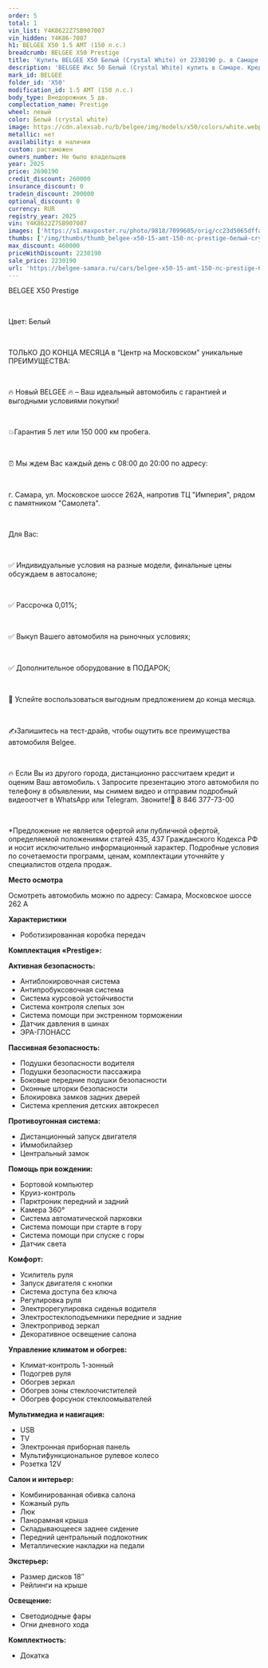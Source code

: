 ```yaml
---
order: 5
total: 1
vin_list: Y4K8622Z7SB907007
vin_hidden: Y4K86-7007
h1: BELGEE X50 1.5 AMT (150 л.с.)
breadcrumb: BELGEE X50 Prestige
title: 'Купить BELGEE X50 Белый (Crystal White) от 2230190 р. в Самаре. Цены и комплектации на новые авто в автосалоне официального дилера BELGEE'
description: 'BELGEE Икс 50 Белый (Crystal White) купить в Самаре. Кредит от 0,01%, авторассрочка, скидки на все автомобили от розничной цены. Гарантия 3 года или 100 000 км. Звонить по тел.: +7 (846) 377-73-00'
mark_id: BELGEE
folder_id: 'X50'
modification_id: 1.5 AMT (150 л.с.)
body_type: Внедорожник 5 дв.
complectation_name: Prestige
wheel: левый
color: Белый (crystal white)
image: https://cdn.alexsab.ru/b/belgee/img/models/x50/colors/white.webp
metallic: нет
availability: в наличии
custom: растаможен
owners_number: Не было владельцев
year: 2025
price: 2690190
credit_discount: 260000
insurance_discount: 0
tradein_discount: 200000
optional_discount: 0
currency: RUR
registry_year: 2025
vin: Y4K8622Z7SB907007
images: ['https://s1.maxposter.ru/photo/9818/7099605/orig/cc23d5065dffadf4d45c3b03d7ef81a4.jpg?sid=14', 'https://s1.maxposter.ru/photo/9818/7099605/orig/cdca87155ba2b8ca4b35debab09f6406.jpg?sid=14', 'https://s1.maxposter.ru/photo/9818/7099605/orig/888d8c55c96add1473d8cb585f2bd1e7.jpg?sid=14', 'https://s1.maxposter.ru/photo/9818/7099605/orig/07817cf326aed1d0e031e5dd464d8930.jpg?sid=14', 'https://s1.maxposter.ru/photo/9818/7099605/orig/1b581da28de47392d7dee3401a0c642c.jpg?sid=14', 'https://s1.maxposter.ru/photo/9818/7099605/orig/bbf59c4adedff97e2c9d6b11339388b1.jpg?sid=14', 'https://s1.maxposter.ru/photo/9818/7099605/orig/43fb9932fd01333f05702716c70fadd6.jpg?sid=14', 'https://s1.maxposter.ru/photo/9818/7099605/orig/3814da185f79d9ac05df07be6bd7aace.jpg?sid=14', 'https://s1.maxposter.ru/photo/9818/7099605/orig/5f515e277bb2dcc42c5920d239f1185e.jpg?sid=14', 'https://s1.maxposter.ru/photo/9818/7099605/orig/6ec0af6603ccebc8895421eee23cf6e0.jpg?sid=14', 'https://s1.maxposter.ru/photo/9818/7099605/orig/0f105a8bae3d0904dd4787dd36672446.jpg?sid=14', 'https://s1.maxposter.ru/photo/9818/7099605/orig/4f751b9292217eaf856318a6eeedbcf5.jpg?sid=14', 'https://s1.maxposter.ru/photo/9818/7099605/orig/3f2932c9f057da99ff349721dcb9830a.jpg?sid=14', 'https://s1.maxposter.ru/photo/9818/7099605/orig/dbc1a37aff164517134d27900c431e62.jpg?sid=14', 'https://s1.maxposter.ru/photo/9818/7099605/orig/81f336b4a689aadb74b547fb3fbddbad.jpg?sid=14', 'https://s1.maxposter.ru/photo/9818/7099605/orig/216a484f2faebe0a2da84aceeb0573d7.jpg?sid=14', 'https://s1.maxposter.ru/photo/9818/7099605/orig/57285d0c915bcf9368da12b9effa3aad.jpg?sid=14', 'https://s1.maxposter.ru/photo/9818/7099605/orig/0e96277ff001dd4cc48067d8513a8419.jpg?sid=14', 'https://s1.maxposter.ru/photo/9818/7099605/orig/f45153a0a3342fbd17d9d52579d240f9.jpg?sid=14', 'https://s1.maxposter.ru/photo/9818/7099605/orig/670ed9fb9632d9192e5b002e3812d8ce.jpg?sid=14', 'https://s1.maxposter.ru/photo/9818/7099605/orig/c1b4dbcb901be4e4d1f35a5e80644286.jpg?sid=14', 'https://s1.maxposter.ru/photo/9818/7099605/orig/25c501e97ef81ec203bc1db8915cd824.jpg?sid=14', 'https://s1.maxposter.ru/photo/9818/7099605/orig/a3692bd9064f7ef46a50f217be8a5921.jpg?sid=14', 'https://s1.maxposter.ru/photo/9818/7099605/orig/7e73c872b991bd6a196eec695f0f2a4c.jpg?sid=14', 'https://s1.maxposter.ru/photo/9818/7099605/orig/142de690add10f55f1089c557f38bfda.jpg?sid=14', 'https://s1.maxposter.ru/photo/9818/7099605/orig/c2c8c9fb19c00540a00beae4cfa0f600.jpg?sid=14']
thumbs: ['/img/thumbs/thumb_belgee-x50-15-amt-150-лс-prestige-белый-crystal-white-2025_f81a4_0.webp', '/img/thumbs/thumb_belgee-x50-15-amt-150-лс-prestige-белый-crystal-white-2025_f6406_1.webp', '/img/thumbs/thumb_belgee-x50-15-amt-150-лс-prestige-белый-crystal-white-2025_bd1e7_2.webp', '/img/thumbs/thumb_belgee-x50-15-amt-150-лс-prestige-белый-crystal-white-2025_d8930_3.webp', '/img/thumbs/thumb_belgee-x50-15-amt-150-лс-prestige-белый-crystal-white-2025_c642c_4.webp']
max_discount: 460000
priceWithDiscount: 2230190
sale_price: 2230190
url: 'https://belgee-samara.ru/cars/belgee-x50-15-amt-150-лс-prestige-белый-crystal-white-2025/'
---
```

<p>
 <p>
  ВЕLGEЕ X50 Prestige
  <br/>
 </p>
 <br/>
 <p>
  Цвет: Белый
  <br/>
 </p>
 <br/>
 <p>
  TOЛЬКО ДО KОНЦA MЕСЯЦА в “Центр на Московском” уникальныe ПPЕИMУЩЕСТВА:
  <br/>
 </p>
 <br/>
 <p>
  🔥 Новый ВЕLGЕЕ  🔥 – Ваш идеальный автомобиль с гарантией и выгодными условиями покупки!
  <br/>
 </p>
 <br/>
 <p>
  💥Гарантия 5 лет или 150 000 км пробега.
  <br/>
 </p>
 <br/>
 <p>
  ⏰ Мы ждем Вас каждый день с 08:00 до 20:00 по адресу:
  <br/>
 </p>
 <br/>
 <p>
  г. Самара, ул. Московское шоссе 262А, напротив ТЦ "Империя", рядом с памятником "Самолета".
  <br/>
 </p>
 <br/>
 <p>
  Для Вас:
  <br/>
 </p>
 <br/>
 <p>
  ✅ Индивидуальные условия на разные модели, финальные цены обсуждаем в автосалоне;
  <br/>
 </p>
 <br/>
 <p>
  ✅ Рассрочка 0,01%;
  <br/>
 </p>
 <br/>
 <p>
  ✅ Выкуп Вашего автомобиля на рыночных условиях;
  <br/>
 </p>
 <br/>
 <p>
  ✅ Дополнительное оборудование в ПОДАРОК;
  <br/>
 </p>
 <br/>
 <p>
  📆 Успейте воспользоваться выгодным предложением до конца месяца.
  <br/>
 </p>
 <br/>
 <p>
  ✍️Запишитесь на тест-драйв, чтобы ощутить все преимущества автомобиля Веlgее.
  <br/>
 </p>
 <br/>
 <p>
  🔥 Если Вы из другого города, дистанционно рассчитаем кредит и оценим Ваш автомобиль. 📞 Запросите презентацию этого автомобиля по телефону в объявлении, мы снимем видео и отправим подробный видеоотчет в WhаtsАрр или Теlеgrаm. Звоните!📲 8 846 377-73-00
  <br/>
 </p>
 <br/>
 <p>
  *Предложение не является офертой или публичной офертой, определяемой положениями статей 435, 437 Гражданского Кодекса РФ и носит исключительно информационный характер. Подробные условия по сочетаемости программ, ценам, комплектации уточняйте у специалистов отдела продаж.
 </p>
 <p>
  <strong>
   Место осмотра
  </strong>
 </p>
 <p>
  Осмотреть автомобиль можно по адресу: Самара, Московское шоссе 262 А
 </p>
 <p>
  <strong>
   Характеристики
  </strong>
 </p>
 <ul>
  <li>
   Роботизированная коробка передач
  </li>
 </ul>
 <p>
  <strong>
   Комплектация «Prestige»:
  </strong>
 </p>
 <p>
  <strong>
   Активная безопасность:
  </strong>
 </p>
 <ul>
  <li>
   Антиблокировочная система
  </li>
  <li>
   Антипробуксовочная система
  </li>
  <li>
   Система курсовой устойчивости
  </li>
  <li>
   Система контроля слепых зон
  </li>
  <li>
   Система помощи при экстренном торможении
  </li>
  <li>
   Датчик давления в шинах
  </li>
  <li>
   ЭРА-ГЛОНАСС
  </li>
 </ul>
 <p>
  <strong>
   Пассивная безопасность:
  </strong>
 </p>
 <ul>
  <li>
   Подушки безопасности водителя
  </li>
  <li>
   Подушки безопасности пассажира
  </li>
  <li>
   Боковые передние подушки безопасности
  </li>
  <li>
   Оконные шторки безопасности
  </li>
  <li>
   Блокировка замков задних дверей
  </li>
  <li>
   Система крепления детских автокресел
  </li>
 </ul>
 <p>
  <strong>
   Противоугонная система:
  </strong>
 </p>
 <ul>
  <li>
   Дистанционный запуск двигателя
  </li>
  <li>
   Иммобилайзер
  </li>
  <li>
   Центральный замок
  </li>
 </ul>
 <p>
  <strong>
   Помощь при вождении:
  </strong>
 </p>
 <ul>
  <li>
   Бортовой компьютер
  </li>
  <li>
   Круиз-контроль
  </li>
  <li>
   Парктроник передний и задний
  </li>
  <li>
   Камера 360°
  </li>
  <li>
   Система автоматической парковки
  </li>
  <li>
   Система помощи при старте в гору
  </li>
  <li>
   Система помощи при спуске с горы
  </li>
  <li>
   Датчик света
  </li>
 </ul>
 <p>
  <strong>
   Комфорт:
  </strong>
 </p>
 <ul>
  <li>
   Усилитель руля
  </li>
  <li>
   Запуск двигателя с кнопки
  </li>
  <li>
   Система доступа без ключа
  </li>
  <li>
   Регулировка руля
  </li>
  <li>
   Электрорегулировка сиденья водителя
  </li>
  <li>
   Электростеклоподъемники передние и задние
  </li>
  <li>
   Электропривод зеркал
  </li>
  <li>
   Декоративное освещение салона
  </li>
 </ul>
 <p>
  <strong>
   Управление климатом и обогрев:
  </strong>
 </p>
 <ul>
  <li>
   Климат-контроль 1-зонный
  </li>
  <li>
   Подогрев руля
  </li>
  <li>
   Обогрев зеркал
  </li>
  <li>
   Обогрев зоны стеклоочистителей
  </li>
  <li>
   Обогрев форсунок стеклоомывателей
  </li>
 </ul>
 <p>
  <strong>
   Мультимедиа и навигация:
  </strong>
 </p>
 <ul>
  <li>
   USB
  </li>
  <li>
   TV
  </li>
  <li>
   Электронная приборная панель
  </li>
  <li>
   Мультифункциональное рулевое колесо
  </li>
  <li>
   Розетка 12V
  </li>
 </ul>
 <p>
  <strong>
   Салон и интерьер:
  </strong>
 </p>
 <ul>
  <li>
   Комбинированная обивка салона
  </li>
  <li>
   Кожаный руль
  </li>
  <li>
   Люк
  </li>
  <li>
   Панорамная крыша
  </li>
  <li>
   Складывающееся заднее сидение
  </li>
  <li>
   Передний центральный подлокотник
  </li>
  <li>
   Металлические накладки на педали
  </li>
 </ul>
 <p>
  <strong>
   Экстерьер:
  </strong>
 </p>
 <ul>
  <li>
   Размер дисков 18″
  </li>
  <li>
   Рейлинги на крыше
  </li>
 </ul>
 <p>
  <strong>
   Освещение:
  </strong>
 </p>
 <ul>
  <li>
   Светодиодные фары
  </li>
  <li>
   Огни дневного хода
  </li>
 </ul>
 <p>
  <strong>
   Комплектность:
  </strong>
 </p>
 <ul>
  <li>
   Докатка
  </li>
 </ul>
</p>
